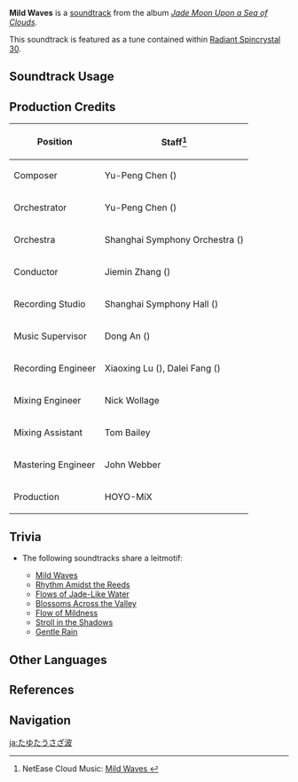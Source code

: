 {{Soundtrack Infobox
|image          = Jade Moon Upon a Sea of Clouds.png
|album          = Jade Moon Upon a Sea of Clouds
|disc           = 1
|number         = 14
|featured       =
|featured2      =
|featured3      =
|featured_disc  =
|featured_disc2 =
|featured_disc3 =
|youtube_id     = k--D5PIDt2Y
|spotify_id     = 0CvE0nJBSZunRT4RKsjUxL
|previous       = Winding River
|next           = Rhythm Amidst the Reeds
}}
'''Mild Waves''' is a [[soundtrack]] from the album ''[[Jade Moon Upon a Sea of Clouds]]''.

This soundtrack is featured as a tune contained within [[Radiant Spincrystal 30]].

==Soundtrack Usage==
{{Soundtrack Usage
|location = Bishui Plain//day, sunny
|teapot   = 30
}}

==Production Credits==
{| class="wikitable"
! Position
! Staff<ref>NetEase Cloud Music: [https://music.163.com/#/song?id=1492276415 Mild Waves {{zh|轻波微荡}}]</ref>
|-
! Composer
| Yu-Peng Chen ({{zh|陈致逸}})
|-
! Orchestrator
| Yu-Peng Chen ({{zh|陈致逸}})
|-
! Orchestra
| Shanghai Symphony Orchestra ({{zh|上海交响乐团}})
|-
! Conductor
| Jiemin Zhang ({{zh|张洁敏}})
|-
! Recording Studio
| Shanghai Symphony Hall ({{zh|上海交响乐团音乐厅}})
|-
! Music Supervisor
| Dong An ({{zh|安栋}})
|-
! Recording Engineer
| Xiaoxing Lu ({{zh|陆晓幸}}), Dalei Fang ({{zh|房大磊}})
|-
! Mixing Engineer
| Nick Wollage
|-
! Mixing Assistant
| Tom Bailey
|-
! Mastering Engineer
| John Webber
|-
! Production
| HOYO-MiX
|}

==Trivia==
* <section begin="BishuiTheme2" />The following soundtracks share a leitmotif:
** [[Mild Waves]]
** [[Rhythm Amidst the Reeds]]
** [[Flows of Jade-Like Water]]
** [[Blossoms Across the Valley]]
** [[Flow of Mildness]]
** [[Stroll in the Shadows]]
** [[Gentle Rain]] <section end="BishuiTheme2" />

==Other Languages==
{{Other Languages
|en      = Mild Waves
|zhs     = 轻波微荡
|zhs_rm  = Qīngbō Wēidàng
|zht     = 輕波微蕩
|zht_rm  = Qīngbō Wéidàng
|zh_tl   = The Gentle Ripples Softly Sway
|ja      = たゆたうさざ波<ref name="RS">{{Ref/Item|Radiant Spincrystal 30|note=Japanese, Korean, Spanish, French, Russian, Thai, Vietnamese, German, Indonesian, Portuguese, Turkish}}</ref>
|ja_rm   = Tayutau Sazanami
|ja_tl   = Drifting Ripples
|ko      = Mild Waves<ref name="RS" />
|es      = Mild Waves<ref name="RS" />
|fr      = Mild Waves<ref name="RS" />
|ru      = Mild Waves<ref name="RS" />
|th      = Mild Waves<ref name="RS" />
|vi      = Sóng Gợn Lăn Tăn<ref name="RS" />
|de      = Mild Waves<ref name="RS" />
|id      = Mild Waves<ref name="RS" />
|pt      = Mild Waves<ref name="RS" />
|tr      = Mild Waves<ref name="RS" />
}}

==References==
{{Reflist}}

==Navigation==
{{Soundtrack Navbox|Jade Moon Upon a Sea of Clouds}}

[[ja:たゆたうさざ波]]